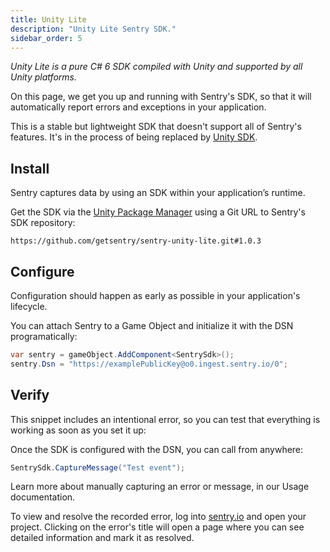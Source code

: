 ```yaml
---
title: Unity Lite
description: "Unity Lite Sentry SDK."
sidebar_order: 5
---
```


_Unity Lite is a pure C# 6 SDK compiled with Unity and supported by all Unity platforms._

On this page, we get you up and running with Sentry's SDK, so that it will automatically report errors and exceptions in your application.

<Note>

This is a stable but lightweight SDK that doesn't support all of Sentry's features. It's in the process of being replaced by [Unity SDK](/platforms/unity).

</Note>

<PlatformContent includePath="framework-list" />

## Install

Sentry captures data by using an SDK within your application’s runtime.

Get the SDK via the [Unity Package Manager](https://docs.unity3d.com/Manual/upm-ui-giturl.html) using a Git URL to Sentry's SDK repository:

```
https://github.com/getsentry/sentry-unity-lite.git#1.0.3
```

## Configure

Configuration should happen as early as possible in your application's lifecycle.

You can attach Sentry to a Game Object and initialize it with the DSN programatically:

```C#
var sentry = gameObject.AddComponent<SentrySdk>();
sentry.Dsn = "https://examplePublicKey@o0.ingest.sentry.io/0";
```

## Verify

This snippet includes an intentional error, so you can test that everything is working as soon as you set it up:

Once the SDK is configured with the DSN, you can call from anywhere:

```csharp
SentrySdk.CaptureMessage("Test event");
```

<Note>

Learn more about manually capturing an error or message, in our <PlatformLink to="/usage/">Usage documentation</PlatformLink>.

</Note>

To view and resolve the recorded error, log into [sentry.io](https://sentry.io) and open your project. Clicking on the error's title will open a page where you can see detailed information and mark it as resolved.
